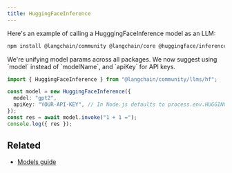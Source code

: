 ```yaml
---
title: HuggingFaceInference
---
```


Here's an example of calling a HugggingFaceInference model as an LLM:

```bash npm
npm install @langchain/community @langchain/core @huggingface/inference@4
```

<Tip>
We're unifying model params across all packages. We now suggest using `model` instead of `modelName`, and `apiKey` for API keys.
</Tip>

```typescript
import { HuggingFaceInference } from "@langchain/community/llms/hf";

const model = new HuggingFaceInference({
  model: "gpt2",
  apiKey: "YOUR-API-KEY", // In Node.js defaults to process.env.HUGGINGFACEHUB_API_KEY
});
const res = await model.invoke("1 + 1 =");
console.log({ res });
```

## Related


- [Models guide](/oss/langchain/models)
